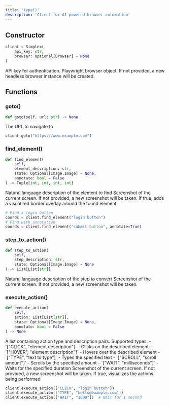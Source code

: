 ```yaml
---
title: 'type()'
description: 'Client for AI-powered browser automation'
---
```


## Constructor

```python
client = Simplex(
    api_key: str,
    browser: Optional[Browser] = None
)
```

<ParamField path="api_key" type="string" required>
  API key for authentication.
</ParamField>

<ParamField path="browser" type="playwright.sync_api.Browser">
  Playwright browser object. If not provided, a new headless browser instance will be created.
</ParamField>


## Functions
### goto()
```python
def goto(self, url: str) -> None
```

<ParamField path="url" type="string" required>
  The URL to navigate to
</ParamField>

```python
client.goto("https://www.example.com")
```
### find_element()
```python
def find_element(
    self,
    element_description: str,
    state: Optional[Image.Image] = None,
    annotate: bool = False
) -> Tuple[int, int, int, int]
```

<ParamField path="element_description" type="string" required>
  Natural language description of the element to find
</ParamField>

<ParamField path="state" type="Image.Image">
  Screenshot of the current screen. If not provided, a new screenshot will be taken.
</ParamField>

<ParamField path="annotate" type="boolean" default="False">
  If true, adds a visual red border overlay around the found element
</ParamField>

```python
# Find a login button
coords = client.find_element("login button")
# Find with annotation
coords = client.find_element("submit button", annotate=True)
```

### step_to_action()
```python
def step_to_action(
    self,
    step_description: str,
    state: Optional[Image.Image] = None
) -> List[List[str]]
```

<ParamField path="step_description" type="string" required>
  Natural language description of the step to convert
</ParamField>

<ParamField path="state" type="Image.Image">
  Screenshot of the current screen. If not provided, a new screenshot will be taken.
</ParamField>

### execute_action()
```python
def execute_action(
    self,
    action: List[List[str]],
    state: Optional[Image.Image] = None,
    annotate: bool = False
) -> None
```

<ParamField path="action" type="List[List[str]]" required>
  A list containing action type and description pairs. Supported types:
  - `["CLICK", "element description"]` - Clicks on the described element
  - `["HOVER", "element description"]` - Hovers over the described element
  - `["TYPE", "text to type"]` - Types the specified text
  - `["SCROLL", "scroll amount"]` - Scrolls by the specified amount
  - `["WAIT", "milliseconds"]` - Waits for the specified duration
</ParamField>

<ParamField path="state" type="Image.Image">
  Screenshot of the current screen. If not provided, a new screenshot will be taken.
</ParamField>

<ParamField path="annotate" type="boolean" default="false">
  If true, visualizes the actions being performed
</ParamField>

```python
client.execute_action(["CLICK", "login button"])
client.execute_action(["TYPE", "hello@example.com"])
client.execute_action(["WAIT", "1000"])  # Wait for 1 second
```